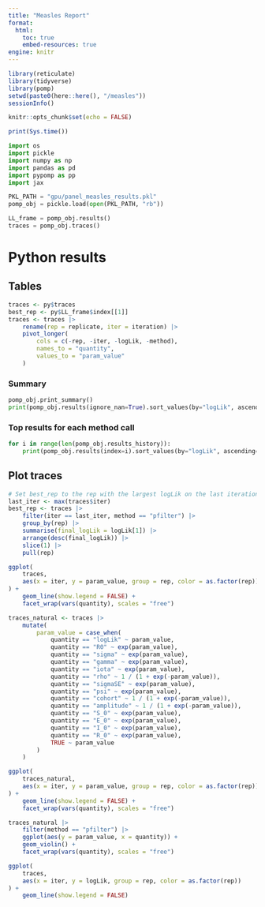 ```yaml
---
title: "Measles Report"
format:
  html:
    toc: true
    embed-resources: true
engine: knitr
---
```


```r
library(reticulate)
library(tidyverse)
library(pomp)
setwd(paste0(here::here(), "/measles"))
sessionInfo()

knitr::opts_chunk$set(echo = FALSE)
```

```r
print(Sys.time())
```

```python
import os
import pickle
import numpy as np
import pandas as pd
import pypomp as pp
import jax
```

```python
PKL_PATH = "gpu/panel_measles_results.pkl"
pomp_obj = pickle.load(open(PKL_PATH, "rb"))
```

```python
LL_frame = pomp_obj.results()
traces = pomp_obj.traces()
```



# Python results

## Tables

```r
traces <- py$traces
best_rep <- py$LL_frame$index[[1]]
traces <- traces |>
    rename(rep = replicate, iter = iteration) |>
    pivot_longer(
        cols = c(-rep, -iter, -logLik, -method),
        names_to = "quantity",
        values_to = "param_value"
    )
```


### Summary
```python
pomp_obj.print_summary()
print(pomp_obj.results(ignore_nan=True).sort_values(by="logLik", ascending=False))
```

### Top results for each method call
```python
for i in range(len(pomp_obj.results_history)):
    print(pomp_obj.results(index=i).sort_values(by="logLik", ascending=False).head())
```

## Plot traces

```r
# Set best_rep to the rep with the largest logLik on the last iteration
last_iter <- max(traces$iter)
best_rep <- traces |>
    filter(iter == last_iter, method == "pfilter") |>
    group_by(rep) |>
    summarise(final_logLik = logLik[1]) |>
    arrange(desc(final_logLik)) |>
    slice(1) |>
    pull(rep)
```

```r
ggplot(
    traces,
    aes(x = iter, y = param_value, group = rep, color = as.factor(rep))
) +
    geom_line(show.legend = FALSE) +
    facet_wrap(vars(quantity), scales = "free")
```

```r
traces_natural <- traces |>
    mutate(
        param_value = case_when(
            quantity == "logLik" ~ param_value,
            quantity == "R0" ~ exp(param_value),
            quantity == "sigma" ~ exp(param_value),
            quantity == "gamma" ~ exp(param_value),
            quantity == "iota" ~ exp(param_value),
            quantity == "rho" ~ 1 / (1 + exp(-param_value)),
            quantity == "sigmaSE" ~ exp(param_value),
            quantity == "psi" ~ exp(param_value),
            quantity == "cohort" ~ 1 / (1 + exp(-param_value)),
            quantity == "amplitude" ~ 1 / (1 + exp(-param_value)),
            quantity == "S_0" ~ exp(param_value),
            quantity == "E_0" ~ exp(param_value),
            quantity == "I_0" ~ exp(param_value),
            quantity == "R_0" ~ exp(param_value),
            TRUE ~ param_value
        )
    )

ggplot(
    traces_natural,
    aes(x = iter, y = param_value, group = rep, color = as.factor(rep))
) +
    geom_line(show.legend = FALSE) +
    facet_wrap(vars(quantity), scales = "free")
```


```r
traces_natural |>
    filter(method == "pfilter") |>
    ggplot(aes(y = param_value, x = quantity)) +
    geom_violin() +
    facet_wrap(vars(quantity), scales = "free")
```


```r
ggplot(
    traces,
    aes(x = iter, y = logLik, group = rep, color = as.factor(rep))
) +
    geom_line(show.legend = FALSE)
```

